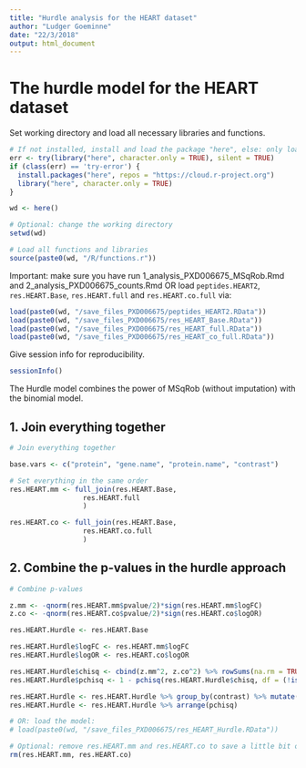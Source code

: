 ```yaml
---
title: "Hurdle analysis for the HEART dataset"
author: "Ludger Goeminne"
date: "22/3/2018"
output: html_document
---
```


# The hurdle model for the HEART dataset

Set working directory and load all necessary libraries and functions.

```r
# If not installed, install and load the package "here", else: only load the package.
err <- try(library("here", character.only = TRUE), silent = TRUE)
if (class(err) == 'try-error') {
  install.packages("here", repos = "https://cloud.r-project.org")
  library("here", character.only = TRUE)
}

wd <- here()

# Optional: change the working directory
setwd(wd)

# Load all functions and libraries
source(paste0(wd, "/R/functions.r"))
```

Important: make sure you have run 1_analysis_PXD006675_MSqRob.Rmd and 2_analysis_PXD006675_counts.Rmd OR load `peptides.HEART2`, `res.HEART.Base`, `res.HEART.full` and `res.HEART.co.full` via:

```r
load(paste0(wd, "/save_files_PXD006675/peptides_HEART2.RData"))
load(paste0(wd, "/save_files_PXD006675/res_HEART_Base.RData"))
load(paste0(wd, "/save_files_PXD006675/res_HEART_full.RData"))
load(paste0(wd, "/save_files_PXD006675/res_HEART_co_full.RData"))
```

Give session info for reproducibility.

```r
sessionInfo()
```

The Hurdle model combines the power of MSqRob (without imputation) with the binomial model.

## 1. Join everything together

```r
# Join everything together

base.vars <- c("protein", "gene.name", "protein.name", "contrast")

# Set everything in the same order
res.HEART.mm <- full_join(res.HEART.Base,
                  res.HEART.full
                  )

res.HEART.co <- full_join(res.HEART.Base,
                  res.HEART.co.full
                  )
```

## 2. Combine the p-values in the hurdle approach

```r
# Combine p-values

z.mm <- -qnorm(res.HEART.mm$pvalue/2)*sign(res.HEART.mm$logFC)
z.co <- -qnorm(res.HEART.co$pvalue/2)*sign(res.HEART.co$logOR)

res.HEART.Hurdle <- res.HEART.Base

res.HEART.Hurdle$logFC <- res.HEART.mm$logFC
res.HEART.Hurdle$logOR <- res.HEART.co$logOR

res.HEART.Hurdle$chisq <- cbind(z.mm^2, z.co^2) %>% rowSums(na.rm = TRUE)
res.HEART.Hurdle$pchisq <- 1 - pchisq(res.HEART.Hurdle$chisq, df = (!is.na(z.mm))+(!is.na(z.co)))

res.HEART.Hurdle <- res.HEART.Hurdle %>% group_by(contrast) %>% mutate(qchisq = pchisq %>%  p.adjust(method = "BH")) %>% ungroup()
res.HEART.Hurdle <- res.HEART.Hurdle %>% arrange(pchisq)

# OR: load the model:
# load(paste0(wd, "/save_files_PXD006675/res_HEART_Hurdle.RData"))

# Optional: remove res.HEART.mm and res.HEART.co to save a little bit of memory space
rm(res.HEART.mm, res.HEART.co)
```

